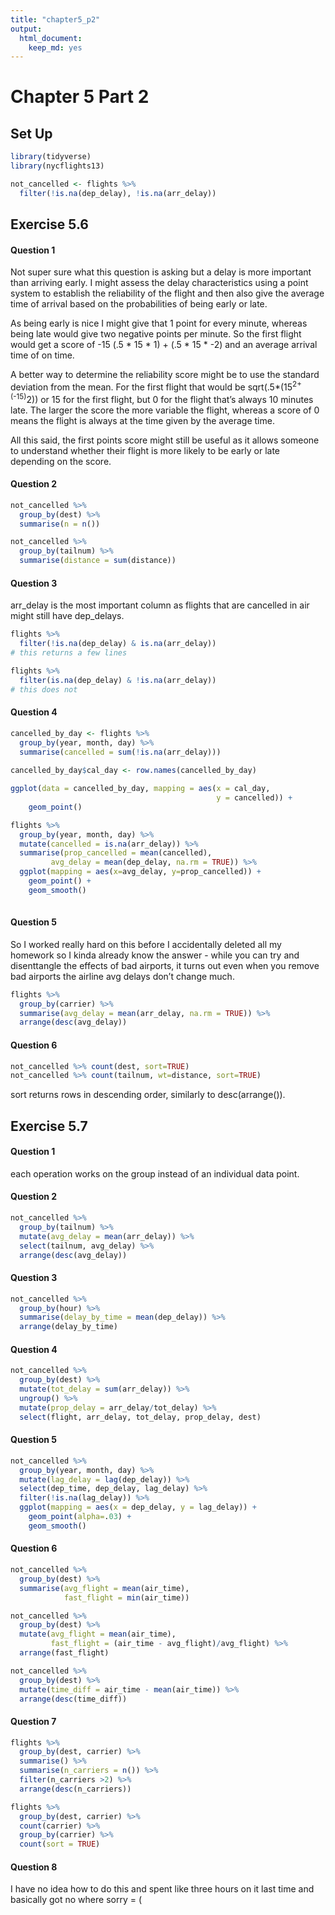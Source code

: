 ```yaml
---
title: "chapter5_p2"
output: 
  html_document: 
    keep_md: yes
---
```


# Chapter 5 Part 2

## Set Up
```r
library(tidyverse)
library(nycflights13)

not_cancelled <- flights %>% 
  filter(!is.na(dep_delay), !is.na(arr_delay))
```

## Exercise 5.6
#### Question 1

Not super sure what this question is asking but a delay is more important than arriving early. I might assess the delay characteristics using a point system to establish the reliability of the flight and then also give the average time of arrival based on the probabilities of being early or late. 

As being early is nice I might give that 1 point for every minute, whereas being late would give two negative points per minute. So the first flight would get a score of -15 (.5 \* 15 \* 1) + (.5 \* 15 \* -2) and an average arrival time of on time. 

A better way to determine the reliability score might be to use the standard deviation from the mean. For the first flight that would be sqrt(.5*(15^2+(-15)^2)) or 15 for the first flight, but 0 for the flight that's always 10 minutes late. The larger the score the more variable the flight, whereas a score of 0 means the flight is always at the time given by the average time. 

All this said, the first points score might still be useful as it allows someone to understand whether their flight is more likely to be early or late depending on the score. 

#### Question 2

```r
not_cancelled %>%
  group_by(dest) %>%
  summarise(n = n())

not_cancelled %>%
  group_by(tailnum) %>%
  summarise(distance = sum(distance))
```

#### Question 3

arr_delay is the most important column as flights that are cancelled in air might still have dep_delays.

```r
flights %>%
  filter(!is.na(dep_delay) & is.na(arr_delay))
# this returns a few lines

flights %>%
  filter(is.na(dep_delay) & !is.na(arr_delay))
# this does not
```

#### Question 4

```r
cancelled_by_day <- flights %>%
  group_by(year, month, day) %>%
  summarise(cancelled = sum(!is.na(arr_delay)))
  
cancelled_by_day$cal_day <- row.names(cancelled_by_day)

ggplot(data = cancelled_by_day, mapping = aes(x = cal_day,
                                              y = cancelled)) +
    geom_point()

flights %>%
  group_by(year, month, day) %>%
  mutate(cancelled = is.na(arr_delay)) %>%
  summarise(prop_cancelled = mean(cancelled),
         avg_delay = mean(dep_delay, na.rm = TRUE)) %>%
  ggplot(mapping = aes(x=avg_delay, y=prop_cancelled)) +
    geom_point() +
    geom_smooth()
  
```

#### Question 5

So I worked really hard on this before I accidentally deleted all my homework so I kinda already know the answer - while you can try and disenttangle the effects of bad airports, it turns out even when you remove bad airports the airline avg delays don't change much.

```r
flights %>%
  group_by(carrier) %>%
  summarise(avg_delay = mean(arr_delay, na.rm = TRUE)) %>%
  arrange(desc(avg_delay))
```

#### Question 6

```r
not_cancelled %>% count(dest, sort=TRUE)
not_cancelled %>% count(tailnum, wt=distance, sort=TRUE)
```

sort returns rows in descending order, similarly to desc(arrange()).

## Exercise 5.7
#### Question 1

each operation works on the group instead of an individual data point. 

#### Question 2

```r
not_cancelled %>%
  group_by(tailnum) %>%
  mutate(avg_delay = mean(arr_delay)) %>%
  select(tailnum, avg_delay) %>%
  arrange(desc(avg_delay))
```

#### Question 3

```r
not_cancelled %>%
  group_by(hour) %>%
  summarise(delay_by_time = mean(dep_delay)) %>%
  arrange(delay_by_time)
```

#### Question 4

```r
not_cancelled %>%
  group_by(dest) %>%
  mutate(tot_delay = sum(arr_delay)) %>%
  ungroup() %>%
  mutate(prop_delay = arr_delay/tot_delay) %>%
  select(flight, arr_delay, tot_delay, prop_delay, dest)
```

#### Question 5

```r
not_cancelled %>%
  group_by(year, month, day) %>%
  mutate(lag_delay = lag(dep_delay)) %>%
  select(dep_time, dep_delay, lag_delay) %>%
  filter(!is.na(lag_delay)) %>%
  ggplot(mapping = aes(x = dep_delay, y = lag_delay)) + 
    geom_point(alpha=.03) + 
    geom_smooth()
```

#### Question 6

```r
not_cancelled %>%
  group_by(dest) %>%
  summarise(avg_flight = mean(air_time),
            fast_flight = min(air_time))

not_cancelled %>%
  group_by(dest) %>%
  mutate(avg_flight = mean(air_time),
         fast_flight = (air_time - avg_flight)/avg_flight) %>%
  arrange(fast_flight)

not_cancelled %>%
  group_by(dest) %>%
  mutate(time_diff = air_time - mean(air_time)) %>%
  arrange(desc(time_diff))
```

#### Question 7

```r
flights %>%
  group_by(dest, carrier) %>%
  summarise() %>%
  summarise(n_carriers = n()) %>%
  filter(n_carriers >2) %>%
  arrange(desc(n_carriers))

flights %>% 
  group_by(dest, carrier) %>%
  count(carrier) %>%
  group_by(carrier) %>%
  count(sort = TRUE)
```

#### Question 8

I have no idea how to do this and spent like three hours on it last time and basically got no where sorry = (


